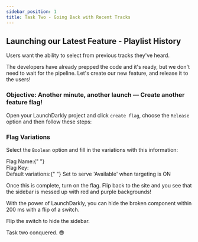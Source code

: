```yaml
---
sidebar_position: 1
title: Task Two - Going Back with Recent Tracks
---
```



## Launching our Latest Feature - Playlist History

Users want the ability to select from previous tracks they've heard.  

The developers have already prepped the code and it's ready, but we don't need to wait for the pipeline. Let's create our new feature, and release it to the users!

### Objective\: Another minute, another launch — Create another feature flag!

Open your LaunchDarkly project and click `create flag`, choose the `Release` option and then follow these steps:

### Flag Variations

Select the `Boolean` option and fill in the variations with this information:
<div className="flex items-center space-x-3">
  <span className="text-lg text-blue-500 font-bold">
    Flag Name:{" "}
  </span>
    <CopyField value="release-saved-playlists-sidebar" client:load />
</div>

<div className="flex items-center space-x-3">
  <span className="text-lg text-blue-500 font-bold">Flag Key:</span>
  <CopyField value="release-saved-playlists-sidebar" client:load />
</div>

<div className="text-lg font-bold text-blue-500">
Default variations:{" "}
<span className="text-black dark:text-white font-normal">Set to serve 'Available' when targeting is ON</span>

</div>

Once this is complete, turn on the flag. Flip back to the site and you see that the sidebar is messed up with red and purple backgrounds!

With the power of LaunchDarkly, you can hide the broken component within 200 ms with a flip of a switch.

Flip the switch to hide the sidebar.

Task two conquered. 😎